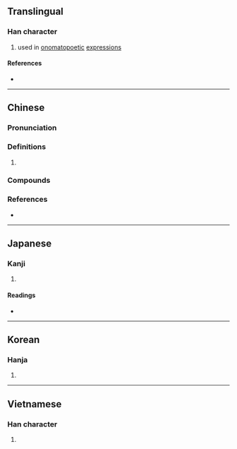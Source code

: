 {{also|呖}}
{{character info}}
==Translingual==

===Han character===
{{Han char|rn=30|rad=口|as=16|sn=19|four=61011|canj=RMHM|ids=⿰口歷}}

# used in [[onomatopoetic]] [[expression]]s

====References====
* {{Han ref|kx=0213.190|dkj=04546|dj=0436.010|hdz=10701.190|uh=56A6|ud=22182|bh=F1F2|bd=61938}}

----

==Chinese==
{{zh-forms|s=呖}}

===Pronunciation===
{{zh-pron
|m=lì
|c=lik1,lik6
|cat=
}}

===Definitions===
{{zh-hanzi}}

# {{rfdef|zh}}

===Compounds===
{{zh-der|嘹嚦|嚦嚦}}

===References===
* {{R:yue:mfccd}}

----

==Japanese==

===Kanji===
{{ja-kanji|grade=|rs=口16}}

# {{rfdef|ja|sort=口16}}

====Readings====
* {{ja-readings|on=れき, りゃく|kun=}}

----

==Korean==

===Hanja===
{{ko-hanja|hangeul=력|rv=ryeok|mr=ryŏk}}

# {{rfdef|ko|sort=口16}}

----

==Vietnamese==

===Han character===
{{vi-readings|reading=rích|rs=口16}}

# {{rfdef|vi|sort=口16}}